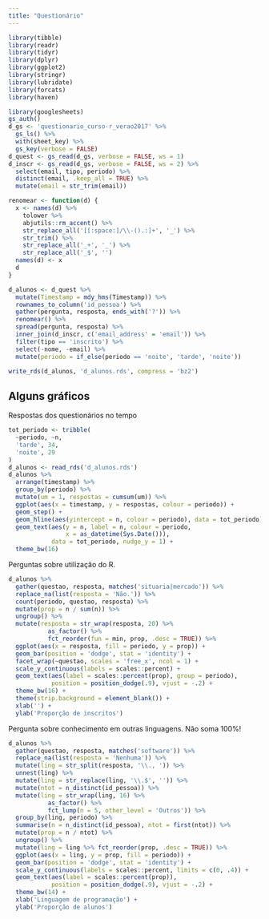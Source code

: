 ```yaml
---
title: "Questionário"
---
```


```r
library(tibble)
library(readr)
library(tidyr)
library(dplyr)
library(ggplot2)
library(stringr)
library(lubridate)
library(forcats)
library(haven)
```

```r
library(googlesheets)
gs_auth()
d_gs <- 'questionario_curso-r_verao2017' %>% 
  gs_ls() %>% 
  with(sheet_key) %>% 
  gs_key(verbose = FALSE)
d_quest <- gs_read(d_gs, verbose = FALSE, ws = 1)
d_inscr <- gs_read(d_gs, verbose = FALSE, ws = 2) %>% 
  select(email, tipo, periodo) %>% 
  distinct(email, .keep_all = TRUE) %>% 
  mutate(email = str_trim(email))

renomear <- function(d) {
  x <- names(d) %>%
    tolower %>%
    abjutils::rm_accent() %>%
    str_replace_all('[[:space:]/\\-().:]+', '_') %>%
    str_trim() %>% 
    str_replace_all('_+', '_') %>% 
    str_replace_all('_$', '')
  names(d) <- x
  d
}

d_alunos <- d_quest %>%
  mutate(Timestamp = mdy_hms(Timestamp)) %>% 
  rownames_to_column('id_pessoa') %>% 
  gather(pergunta, resposta, ends_with('?')) %>% 
  renomear() %>% 
  spread(pergunta, resposta) %>% 
  inner_join(d_inscr, c('email_address' = 'email')) %>% 
  filter(tipo == 'inscrito') %>% 
  select(-nome, -email) %>% 
  mutate(periodo = if_else(periodo == 'noite', 'tarde', 'noite'))

write_rds(d_alunos, 'd_alunos.rds', compress = 'bz2')
```

## Alguns gráficos

Respostas dos questionários no tempo

```r
tot_periodo <- tribble(
  ~periodo, ~n,
  'tarde', 34,
  'noite', 29
)
d_alunos <- read_rds('d_alunos.rds')
d_alunos %>% 
  arrange(timestamp) %>% 
  group_by(periodo) %>% 
  mutate(um = 1, respostas = cumsum(um)) %>% 
  ggplot(aes(x = timestamp, y = respostas, colour = periodo)) +
  geom_step() +
  geom_hline(aes(yintercept = n, colour = periodo), data = tot_periodo) +
  geom_text(aes(y = n, label = n, colour = periodo, 
                x = as_datetime(Sys.Date())), 
            data = tot_periodo, nudge_y = 1) +
  theme_bw(16)
```

Perguntas sobre utilização do R.

```r
d_alunos %>% 
  gather(questao, resposta, matches('situaria|mercado')) %>% 
  replace_na(list(resposta = 'Não.')) %>% 
  count(periodo, questao, resposta) %>% 
  mutate(prop = n / sum(n)) %>% 
  ungroup() %>% 
  mutate(resposta = str_wrap(resposta, 20) %>% 
           as_factor() %>% 
           fct_reorder(fun = min, prop, .desc = TRUE)) %>% 
  ggplot(aes(x = resposta, fill = periodo, y = prop)) +
  geom_bar(position = 'dodge', stat = 'identity') +
  facet_wrap(~questao, scales = 'free_x', ncol = 1) +
  scale_y_continuous(labels = scales::percent) +
  geom_text(aes(label = scales::percent(prop), group = periodo), 
            position = position_dodge(.9), vjust = -.2) +
  theme_bw(16) +
  theme(strip.background = element_blank()) +
  xlab('') +
  ylab('Proporção de inscritos')
```

Pergunta sobre conhecimento em outras linguagens. Não soma 100%!

```r
d_alunos %>% 
  gather(questao, resposta, matches('software')) %>% 
  replace_na(list(resposta = 'Nenhuma')) %>% 
  mutate(ling = str_split(resposta, '\\., ')) %>% 
  unnest(ling) %>% 
  mutate(ling = str_replace(ling, '\\.$', '')) %>%
  mutate(ntot = n_distinct(id_pessoa)) %>% 
  mutate(ling = str_wrap(ling, 16) %>% 
           as_factor() %>% 
           fct_lump(n = 5, other_level = 'Outros')) %>%
  group_by(ling, periodo) %>% 
  summarise(n = n_distinct(id_pessoa), ntot = first(ntot)) %>% 
  mutate(prop = n / ntot) %>% 
  ungroup() %>% 
  mutate(ling = ling %>% fct_reorder(prop, .desc = TRUE)) %>% 
  ggplot(aes(x = ling, y = prop, fill = periodo)) +
  geom_bar(position = 'dodge', stat = 'identity') +
  scale_y_continuous(labels = scales::percent, limits = c(0, .4)) +
  geom_text(aes(label = scales::percent(prop)), 
            position = position_dodge(.9), vjust = -.2) +
  theme_bw(14) +
  xlab('Linguagem de programação') +
  ylab('Proporção de alunos')
```

<!-- ---------------------------------------------------------------------- -->